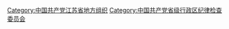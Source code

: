 [[Category:中国共产党江苏省地方组织|Category:中国共产党江苏省地方组织]]
[[Category:中国共产党省级行政区纪律检查委员会|Category:中国共产党省级行政区纪律检查委员会]]